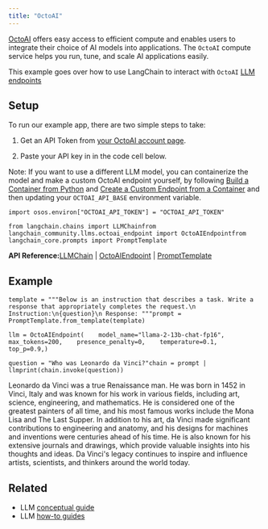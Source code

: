 ```yaml
---
title: "OctoAI"
---
```


[OctoAI](https://docs.octoai.cloud/docs) offers easy access to efficient compute and enables users to integrate their choice of AI models into applications. The `OctoAI` compute service helps you run, tune, and scale AI applications easily.

This example goes over how to use LangChain to interact with `OctoAI` [LLM endpoints](https://octoai.cloud/templates)

## Setup

To run our example app, there are two simple steps to take:

1. Get an API Token from [your OctoAI account page](https://octoai.cloud/settings).

2. Paste your API key in in the code cell below.

Note: If you want to use a different LLM model, you can containerize the model and make a custom OctoAI endpoint yourself, by following [Build a Container from Python](https://octo.ai/oss/bring-your-own-model/advanced-build-a-container-from-scratch-in-python) and [Create a Custom Endpoint from a Container](https://octo.ai/oss/bring-your-own-model/create-custom-endpoints-from-a-container/create-custom-endpoints-from-a-container) and then updating your `OCTOAI_API_BASE` environment variable.

```
import osos.environ["OCTOAI_API_TOKEN"] = "OCTOAI_API_TOKEN"
```

```
from langchain.chains import LLMChainfrom langchain_community.llms.octoai_endpoint import OctoAIEndpointfrom langchain_core.prompts import PromptTemplate
```

**API Reference:**[LLMChain](https://python.langchain.com/api_reference/langchain/chains/langchain.chains.llm.LLMChain.html) | [OctoAIEndpoint](https://python.langchain.com/api_reference/community/llms/langchain_community.llms.octoai_endpoint.OctoAIEndpoint.html) | [PromptTemplate](https://python.langchain.com/api_reference/core/prompts/langchain_core.prompts.prompt.PromptTemplate.html)

## Example

```
template = """Below is an instruction that describes a task. Write a response that appropriately completes the request.\n Instruction:\n{question}\n Response: """prompt = PromptTemplate.from_template(template)
```

```
llm = OctoAIEndpoint(    model_name="llama-2-13b-chat-fp16",    max_tokens=200,    presence_penalty=0,    temperature=0.1,    top_p=0.9,)
```

```
question = "Who was Leonardo da Vinci?"chain = prompt | llmprint(chain.invoke(question))
```

Leonardo da Vinci was a true Renaissance man. He was born in 1452 in Vinci, Italy and was known for his work in various fields, including art, science, engineering, and mathematics. He is considered one of the greatest painters of all time, and his most famous works include the Mona Lisa and The Last Supper. In addition to his art, da Vinci made significant contributions to engineering and anatomy, and his designs for machines and inventions were centuries ahead of his time. He is also known for his extensive journals and drawings, which provide valuable insights into his thoughts and ideas. Da Vinci's legacy continues to inspire and influence artists, scientists, and thinkers around the world today.

## Related

* LLM [conceptual guide](/oss/concepts/text_llms)
* LLM [how-to guides](/oss/how_to/#llms)
